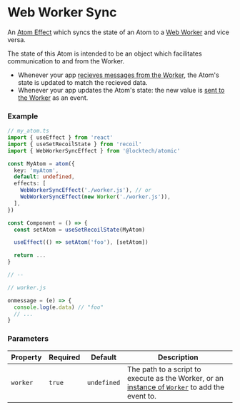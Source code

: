 
<Meta title="State/Effects/Web Worker Sync" />

# Web Worker Sync

An [Atom Effect](https://recoiljs.org/docs/guides/atom-effects/) which syncs the state of an Atom to a
[Web Worker](https://developer.mozilla.org/en-US/docs/Web/API/Web_Workers_API/Using_web_workers) and vice versa.

The state of this Atom is intended to be an object which facilitates communication to and from the Worker.

* Whenever your app [recieves messages from the Worker](https://developer.mozilla.org/en-US/docs/Web/API/Web_Workers_API/Using_web_workers#sending_messages_to_and_from_a_shared_worker), the Atom's state is updated to match the recieved data.
* Whenever your app updates the Atom's state: the new value is [sent to the Worker](https://developer.mozilla.org/en-US/docs/Web/API/Worker/postMessage) as an event.

### Example

```ts
// my_atom.ts
import { useEffect } from 'react'
import { useSetRecoilState } from 'recoil'
import { WebWorkerSyncEffect } from '@locktech/atomic'

const MyAtom = atom({
  key: 'myAtom',
  default: undefined,
  effects: [
    WebWorkerSyncEffect('./worker.js'), // or
    WebWorkerSyncEffect(new Worker('./worker.js')),
  ],
})

const Component = () => {
  const setAtom = useSetRecoilState(MyAtom)

  useEffect(() => setAtom('foo'), [setAtom])

  return ...
}

// --

// worker.js

onmessage = (e) => {
  console.log(e.data) // "foo"
  // ...
}
```

### Parameters

| Property     	| Required     	| Default     	| Description                                                                                                                                                                                                      	|
|--------------	|--------------	|--------------	|-----------------------------------------------------------------------------------------------------------------------------------------------------------------------------------------------------------------	|
| `worker`      | `true`       	| `undefined`  	| The path to a script to execute as the Worker, or an [instance of `Worker`](https://developer.mozilla.org/en-US/docs/Web/API/Web_Workers_API/Using_web_workers#spawning_a_dedicated_worker) to add the event to.	|
